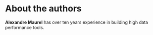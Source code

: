 # About the authors {-}

__Alexandre Maurel__ has over ten years experience in building high data performance tools. 


